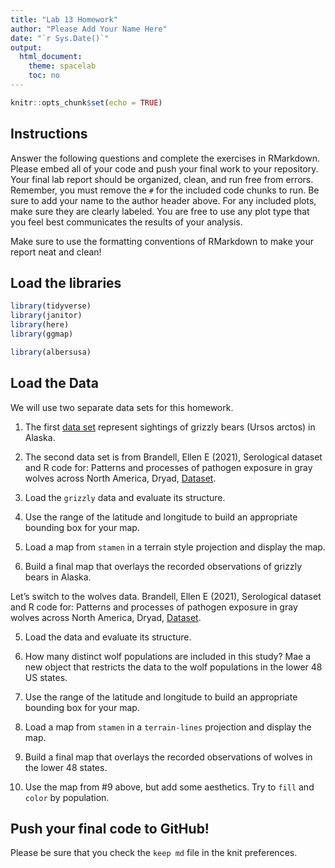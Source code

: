 ---
title: "Lab 13 Homework"
author: "Please Add Your Name Here"
date: "`r Sys.Date()`"
output:
  html_document:
    theme: spacelab
    toc: no
---

```{r setup, include=FALSE}
knitr::opts_chunk$set(echo = TRUE)
```

## Instructions
Answer the following questions and complete the exercises in RMarkdown. Please embed all of your code and push your final work to your repository. Your final lab report should be organized, clean, and run free from errors. Remember, you must remove the `#` for the included code chunks to run. Be sure to add your name to the author header above. For any included plots, make sure they are clearly labeled. You are free to use any plot type that you feel best communicates the results of your analysis.  

Make sure to use the formatting conventions of RMarkdown to make your report neat and clean!  

## Load the libraries  
```{r message=FALSE, warning=FALSE}
library(tidyverse)
library(janitor)
library(here)
library(ggmap)
``` 

```{r}
library(albersusa)
```

## Load the Data
We will use two separate data sets for this homework.  

1. The first [data set](https://rcweb.dartmouth.edu/~f002d69/workshops/index_rspatial.html) represent sightings of grizzly bears (Ursos arctos) in Alaska.  

2. The second data set is from Brandell, Ellen E (2021), Serological dataset and R code for: Patterns and processes of pathogen exposure in gray wolves across North America, Dryad, [Dataset](https://doi.org/10.5061/dryad.5hqbzkh51).  

1. Load the `grizzly` data and evaluate its structure.  


2. Use the range of the latitude and longitude to build an appropriate bounding box for your map.  


3. Load a map from `stamen` in a terrain style projection and display the map.  


4. Build a final map that overlays the recorded observations of grizzly bears in Alaska.  


Let's switch to the wolves data. Brandell, Ellen E (2021), Serological dataset and R code for: Patterns and processes of pathogen exposure in gray wolves across North America, Dryad, [Dataset](https://doi.org/10.5061/dryad.5hqbzkh51).  

5. Load the data and evaluate its structure.  


6. How many distinct wolf populations are included in this study? Mae a new object that restricts the data to the wolf populations in the lower 48 US states.  


7. Use the range of the latitude and longitude to build an appropriate bounding box for your map.  


8.  Load a map from `stamen` in a `terrain-lines` projection and display the map.  


9. Build a final map that overlays the recorded observations of wolves in the lower 48 states.  


10. Use the map from #9 above, but add some aesthetics. Try to `fill` and `color` by population.  


## Push your final code to GitHub!
Please be sure that you check the `keep md` file in the knit preferences. 